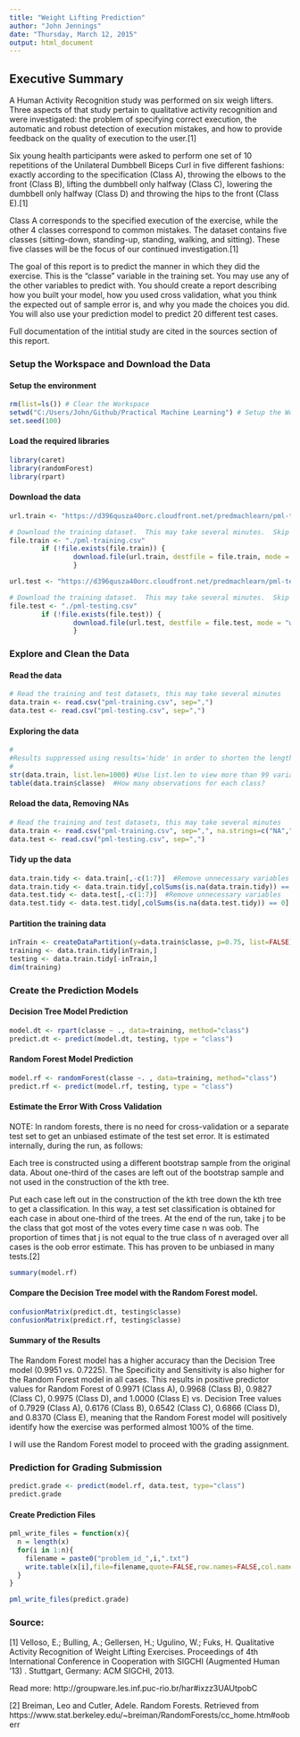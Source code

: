 ```yaml
---
title: "Weight Lifting Prediction"
author: "John Jennings"
date: "Thursday, March 12, 2015"
output: html_document
---
```


## Executive Summary

A Human Activity Recognition study was performed on six weigh lifters.  Three aspects of that study
pertain to qualitative activity recognition and were investigated: the problem of specifying correct execution, the automatic and robust detection of execution mistakes, and how to provide feedback on the quality of execution to the user.[1]

Six young health participants were asked to perform one set of 10 repetitions of the Unilateral Dumbbell Biceps Curl in five different fashions: exactly according to the specification (Class A), throwing the elbows to the front (Class B), lifting the dumbbell only halfway (Class C), lowering the dumbbell only halfway (Class D) and throwing the hips to the front (Class E).[1]

Class A corresponds to the specified execution of the exercise, while the other 4 classes correspond to common mistakes.  The dataset contains five classes (sitting-down, standing-up, standing, walking, and sitting).  These five classes will be the focus of our continued investigation.[1]

The goal of this report is to predict the manner in which they did the exercise. This is the "classe" variable in the training set. You may use any of the other variables to predict with. You should create a report describing how you built your model, how you used cross validation, what you think the expected out of sample error is, and why you made the choices you did. You will also use your prediction model to predict 20 different test cases. 

Full documentation of the intitial study are cited in the sources section of this report.

### Setup the Workspace and Download the Data

#### Setup the environment
```r
rm(list=ls()) # Clear the Workspace
setwd("C:/Users/John/Github/Practical Machine Learning") # Setup the Workspace
set.seed(100)
```

#### Load the required libraries
```r
library(caret)
library(randomForest)
library(rpart)
```

#### Download the data
```r
url.train <- "https://d396qusza40orc.cloudfront.net/predmachlearn/pml-training.csv"

# Download the training dataset.  This may take several minutes.  Skip if it already exists.
file.train <- "./pml-training.csv"
        if (!file.exists(file.train)) {
                download.file(url.train, destfile = file.train, mode = "wb")
                }

url.test <- "https://d396qusza40orc.cloudfront.net/predmachlearn/pml-testing.csv"

# Download the training dataset.  This may take several minutes.  Skip if it already exists.
file.test <- "./pml-testing.csv"
        if (!file.exists(file.test)) {
                download.file(url.test, destfile = file.test, mode = "wb")
                }
```

### Explore and Clean the Data

#### Read the data
```r
# Read the training and test datasets, this may take several minutes
data.train <- read.csv("pml-training.csv", sep=",")
data.test <- read.csv("pml-testing.csv", sep=",") 
```

#### Exploring the data
```r
#
#Results suppressed using results='hide' in order to shorten the length of the report
#
str(data.train, list.len=1000) #Use list.len to view more than 99 variables
table(data.train$classe)  #How many observations for each class?
```

#### Reload the data, Removing NAs
```r
# Read the training and test datasets, this may take several minutes
data.train <- read.csv("pml-training.csv", sep=",", na.strings=c("NA","","#DIV/0!"))
data.test <- read.csv("pml-testing.csv", sep=",") 
```

#### Tidy up the data
```r
data.train.tidy <- data.train[,-c(1:7)]  #Remove unnecessary variables
data.train.tidy <- data.train.tidy[,colSums(is.na(data.train.tidy)) == 0]  #Remove all columns with zeros
data.test.tidy <- data.test[,-c(1:7)]  #Remove unnecessary variables
data.test.tidy <- data.test.tidy[,colSums(is.na(data.test.tidy)) == 0]  #Remove all columns with zeros
```

#### Partition the training data
```r
inTrain <- createDataPartition(y=data.train$classe, p=0.75, list=FALSE)
training <- data.train.tidy[inTrain,]
testing <- data.train.tidy[-inTrain,]
dim(training)
```

### Create the Prediction Models

#### Decision Tree Model Prediction
```r
model.dt <- rpart(classe ~ ., data=training, method="class")
predict.dt <- predict(model.dt, testing, type = "class")
```

#### Random Forest Model Prediction
```r
model.rf <- randomForest(classe ~. , data=training, method="class")
predict.rf <- predict(model.rf, testing, type = "class")
```

#### Estimate the Error With Cross Validation

NOTE:  In random forests, there is no need for cross-validation or a separate test set to get an unbiased estimate of the test set error. It is estimated internally, during the run, as follows:

Each tree is constructed using a different bootstrap sample from the original data. About one-third of the cases are left out of the bootstrap sample and not used in the construction of the kth tree.

Put each case left out in the construction of the kth tree down the kth tree to get a classification. In this way, a test set classification is obtained for each case in about one-third of the trees. At the end of the run, take j to be the class that got most of the votes every time case n was oob. The proportion of times that j is not equal to the true class of n averaged over all cases is the oob error estimate. This has proven to be unbiased in many tests.[2]

```r
summary(model.rf)
```

#### Compare the Decision Tree model with the Random Forest model.
```r
confusionMatrix(predict.dt, testing$classe)
confusionMatrix(predict.rf, testing$classe)
```

#### Summary of the Results

The Random Forest model has a higher accuracy than the Decision Tree model (0.9951 vs. 0.7225).  The Specificity and Sensitivity is also higher for the Random Forest model in all cases.  This results in positive predictor values for Random Forest of 0.9971 (Class A), 0.9968 (Class B), 0.9827 (Class C), 0.9975 (Class D), and 1.0000 (Class E) vs. Decision Tree values of 0.7929 (Class A), 0.6176 (Class B), 0.6542 (Class C), 0.6866 (Class D), and 0.8370 (Class E), meaning that the Random Forest model will positively identify how the exercise was performed almost 100% of the time.

I will use the Random Forest model to proceed with the grading assignment.

### Prediction for Grading Submission
```r
predict.grade <- predict(model.rf, data.test, type="class")
predict.grade
```

#### Create Prediction Files
```r
pml_write_files = function(x){
  n = length(x)
  for(i in 1:n){
    filename = paste0("problem_id_",i,".txt")
    write.table(x[i],file=filename,quote=FALSE,row.names=FALSE,col.names=FALSE)
  }
}

pml_write_files(predict.grade)
```

### Source:

[1] Velloso, E.; Bulling, A.; Gellersen, H.; Ugulino, W.; Fuks, H. Qualitative Activity Recognition of Weight Lifting Exercises. Proceedings of 4th International Conference in Cooperation with SIGCHI (Augmented Human '13) . Stuttgart, Germany: ACM SIGCHI, 2013.

Read more: http://groupware.les.inf.puc-rio.br/har#ixzz3UAUtpobC

[2]  Breiman, Leo and Cutler, Adele.  Random Forests.  Retrieved from https://www.stat.berkeley.edu/~breiman/RandomForests/cc_home.htm#ooberr
